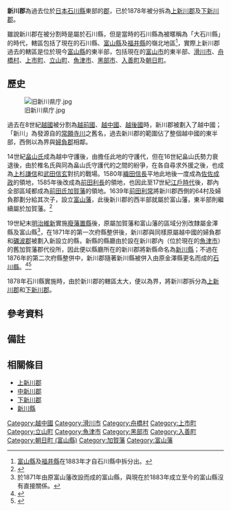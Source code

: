 {{日本郡 (廢除)
| 郡         = 新川郡
| 日文原名   = 新川郡
| 平假名     = にいかわぐん
| 羅馬字拼音 = Niikawa-gun
| 都道府縣   = 石川縣
| 支廳       =
| 廢除時間   = 1878年12月17日
| 廢除理由   = 分割
| 廢除時處置 = '''新川郡''' → [[上新川郡|上新川郡]]、[[下新川郡|下新川郡]]
| 現在自治體 = 
| 町         = 
| 村         = 
| 地圖       =
}}

'''新川郡'''為過去位於[[日本|日本]][[石川縣|石川縣]]東部的[[郡_(日本)|郡]]，已於1878年被分拆為[[上新川郡|上新川郡]]及[[下新川郡|下新川郡]]。

雖說新川郡在被分割時是屬於石川縣，但是當時的石川縣為被暱稱為「大石川縣」的時代，轄區包括了現在的石川縣、[[富山縣|富山縣]]及[[福井縣|福井縣]]的嶺北地區<ref group="註">[[富山縣|富山縣]]及[[福井縣|福井縣]]在1883年才自石川縣中拆分出。</ref>，實際上新川郡過去的轄區是位於現今[[富山縣|富山縣]]的東半部，包括現在的[[富山市|富山市]]{{Tsl|ja|神通川}}的東半部、[[滑川市|滑川市]]、[[舟橋村|舟橋村]]、[[上市町|上市町]]、[[立山町|立山町]]、[[魚津市|魚津市]]、[[黑部市|黑部市]]、[[入善町|入善町]]及[[朝日町_(富山縣)|朝日町]]。

== 歷史 ==

[[File:旧新川県庁.jpg|thumb]]

過去在8世紀[[越國|越國]]被分割為[[越前國|越前國]]、[[越中國|越中國]]、[[越後國|越後國]]時，新川郡被劃入了越中國；「新川」為發源自{{Tsl|ja|立山連峰}}的[[常願寺川|常願寺川]]之舊名，過去新川郡的範圍佔了整個越中國的東半部，西側以{{Tsl|ja|神通川}}為界與[[婦負郡|婦負郡]]相鄰。

14世紀[[畠山氏|畠山氏]]成為越中守護後，由{{Tsl|ja|椎名氏}}擔任此地的守護代，但在16世紀畠山氏勢力衰退後，由於椎名氏與同為畠山氏守護代的{{Tsl|ja|神保氏}}之間的紛爭，在各自尋求外援之後，也成為[[上杉謙信|上杉謙信]]和[[武田信玄|武田信玄]]對抗的戰場。1580年[[織田信長|織田信長]]平地此地後一度成為[[佐佐成政|佐佐成政]]的領地，1585年後改成為[[前田利長|前田利長]]的領地，也因此至17世紀[[江戶時代|江戶時代]]後，郡內全部區域都成為[[前田氏|前田氏]][[加賀藩|加賀藩]]的領地。1639年[[前田利常|前田利常]]將新川郡西側的64村及婦負郡劃分給其次子{{Tsl|ja|前田利次}}，設立[[富山藩|富山藩]]，此後新川郡的西半部就屬於富山藩，東半部則繼續屬於加賀藩。<ref>{{Cite web| url=http://www.rekihaku.ac.jp/up-cgi/login.pl?p=param/kyud/db_param| title=舊高舊領取調帳資料庫檢索| publisher=[[國立歷史民俗博物館|國立歷史民俗博物館]]| language=ja| accessdate=2020-10-13| archive-date=2020-08-25| archive-url=https://web.archive.org/web/20200825042351/http://www.rekihaku.ac.jp/up-cgi/login.pl?p=param%2Fkyud%2Fdb_param| dead-url=no}}</ref>

19世紀末[[明治維新|明治維新]]實施[[廢藩置縣|廢藩置縣]]後，原屬加賀藩和富山藩的區域分別改隸屬金澤縣及富山縣<ref group="註">於1871年由原富山藩改設而成的富山縣，與現在於1883年成立至今的富山縣沒有直接關係。</ref>，在1871年的第一次府縣整併後，新川郡與同樣原屬越中國的婦負郡和[[礪波郡|礪波郡]]被劃入新設立的縣，新縣的縣廳由於設在新川郡內{{Tsl|ja|魚津町}}（位於現在的[[魚津市|魚津市]]）的舊加賀藩郡代役所，因此便以縣廳所在的新川郡將新縣命名為[[新川縣|新川縣]]；不過在1876年的第二次府縣整併中，新川郡隨著新川縣被併入由原金澤縣更名而成的[[石川縣|石川縣]]。<ref name="Tayori06">{{Cite web| url=https://www.city.toyama.toyama.jp/etc/muse/tayori/tayori06/tayori06.htm| title=博物館だより第六号富山県の成立| date=1997-07-05| publisher=富山市鄉土博物館| language=ja| accessdate=2020-10-22| archive-date=2020-10-27| archive-url=https://web.archive.org/web/20201027185516/https://www.city.toyama.toyama.jp/etc/muse/tayori/tayori06/tayori06.htm| dead-url=no}}</ref><ref>{{Cite web| url=https://www.city.uozu.toyama.jp/guide/svGuideDtl.aspx?servno=1903| title=魚津の歴史と文化| date=2011-03-28| publisher=魚津市政府| language=ja| accessdate=2020-11-13| archive-date=2020-11-19| archive-url=https://web.archive.org/web/20201119013217/https://www.city.uozu.toyama.jp/guide/svGuideDtl.aspx?servno=1903| dead-url=no}}</ref>

1878年石川縣實施{{Tsl|ja|郡区町村編制法|郡區町村編製法}}時，由於新川郡的轄區太大，便以{{Tsl|ja|早月川}}為界，將新川郡拆分為[[上新川郡|上新川郡]]和[[下新川郡|下新川郡]]。

== 參考資料 ==
{{Reflist}}

== 備註 ==
{{Reflist|group="註"|2}}

== 相關條目 ==

* [[上新川郡|上新川郡]]
* [[中新川郡|中新川郡]]
* [[下新川郡|下新川郡]]
* [[新川縣|新川縣]]

{{越中國的郡}}

[[Category:越中國|Category:越中國]]
[[Category:滑川市|Category:滑川市]]
[[Category:舟橋村|Category:舟橋村]]
[[Category:上市町|Category:上市町]]
[[Category:立山町|Category:立山町]]
[[Category:魚津市|Category:魚津市]]
[[Category:黑部市|Category:黑部市]]
[[Category:入善町|Category:入善町]]
[[Category:朝日町_(富山縣)|Category:朝日町 (富山縣)]]
[[Category:加賀藩|Category:加賀藩]]
[[Category:富山藩|Category:富山藩]]